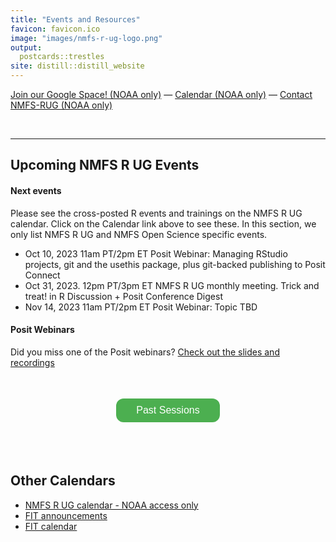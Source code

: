 ```yaml
---
title: "Events and Resources"
favicon: favicon.ico
image: "images/nmfs-r-ug-logo.png"
output:
  postcards::trestles
site: distill::distill_website
---
```


<script>
$('#button').click(function(){
    $('#wrapper').toggle();
});  
</script>
<style>
#wrapper {
  display:none
} 
.button {
  background-color: #4CAF50;
  border-radius: 12px;
  border: none;
  color: white;
  padding: 10px 32px;
  text-align: center;
  text-decoration: none;
  display: inline-block;
  font-size: 16px;
  margin: 4px 2px;
  cursor: pointer;
}
</style>

<div>
 <div style="margin-right:auto; margin-left:auto;">[Join our Google Space! (NOAA only)](https://forms.gle/Xf8hr48SuyP1cNkn8) &mdash; [Calendar (NOAA only)](https://calendar.google.com/calendar/embed?src=noaa.gov_60rfn7ml9rpchl63vs4af9n018%40group.calendar.google.com&ctz=America%2FLos_Angeles)  &mdash;  [Contact NMFS-RUG (NOAA only)](https://forms.gle/GQVNLnTQ7SHCNiFZA)</div>
</div>

<p></p>
<br/>
<hr>

<!--
<div class="row">
  <div class="column">
#### Winter NMFS R UG Meetings
<img class="pic" alt="Winter poster" src="images/NMFS-R-UG-Poster-Win-2023.jpg" />
  </div>
  <div class="column">
#### Next events

Please see the cross-posted R events and trainings on the NMFS R UG calendar. Click on the Calendar link above to see these. In this section, we only list NMFS R UG and NMFS Open Science specific events.


* Sept 12, 2023 11am Posit Webinar: Best practices for parallel processing with the futureverse
* Sept 26, 2023. 12pm NMFS R UG monthly meeting. Presentation on CiteSource


#### Posit Webinars
    
Did you miss one of the Posit webinars? [Check out the slides and recordings](https://github.com/nmfs-opensci/posit-webinar-series)
  </div>
</div>
-->

## Upcoming NMFS R UG Events

#### Next events

Please see the cross-posted R events and trainings on the NMFS R UG calendar. Click on the Calendar link above to see these. In this section, we only list NMFS R UG and NMFS Open Science specific events.

* Oct 10, 2023 11am PT/2pm ET Posit Webinar: Managing RStudio projects, git and the usethis package, plus git-backed publishing to Posit Connect
* Oct 31, 2023. 12pm PT/3pm ET NMFS R UG monthly meeting. Trick and treat! in R Discussion + Posit Conference Digest
* Nov 14, 2023 11am PT/2pm ET Posit Webinar: Topic TBD

#### Posit Webinars
    
Did you miss one of the Posit webinars? [Check out the slides and recordings](https://github.com/nmfs-opensci/posit-webinar-series)

<br />

<center><button id="button" class="button">Past Sessions</button></center>
<div id="wrapper" class="open">

See the "Search past events" tab and our [Past meeting notes](https://docs.google.com/document/d/1mrgtrSXVtPCTxrpBa_0ZbxEsnK9vcQzs6RIV3f-OTPw/edit?usp=sharing) for info on past events and links to things like notes and video for past events.
  
<br/>

* **March 14 2023 11-12pm PDT. NMFS Posit Webinar**  Shiny and html widgets. [See the series repo for the recording](https://github.com/nmfs-opensci/posit-webinar-series)
* **Feb 28 2023 12-1pm PDT. NMFS R UG Monthly Meeting** Connecting to REST APIs in R [Meeting Notes (NOAA restricted)](https://docs.google.com/document/d/1mrgtrSXVtPCTxrpBa_0ZbxEsnK9vcQzs6RIV3f-OTPw/edit?usp=sharing) [Video 1 httr::GET](https://youtu.be/uXqWFZj-_2E) [Video 2 making an R client](https://youtu.be/x3LQ1pQ4nvY)
* **Feb 14 2023 11-12pm PDT. NMFS Posit Webinar** Quarto for Reproducible Reports. [Slides](https://colorado.posit.co/rsc/quarto-reporting/quarto-for-reporting.html) [Materials on GitHub](https://github.com/jeremy-allen/posit-webinar-series/tree/main/03-quarto)
* **Jan 31 2023 12-1pm PDT. NMFS R UG Monthly Meeting** Lightning Talks! [Video recording](https://youtu.be/fmXPzEJG8ms) &#10070; [slides](https://nmfs-opensci.github.io/NMFS-R-UG/files/2023_01_31_Lightning_Talks.pdf)
* **Jan 10 2023 11-12pm PDT. NMFS Posit Webinar** RMarkdown and flexdashboard. [video NOAA restricted](https://drive.google.com/file/d/15fe7geggmRH0_t9AatAuHHTSB-3lDR_q/view?usp=share_link)
* **Dec 13 2022 12-1pm PDT. NMFS R UG Monthly Meeting** Ugly Plots and Better! Using ggplot like a pro. [meeting notes](https://docs.google.com/document/d/1mrgtrSXVtPCTxrpBa_0ZbxEsnK9vcQzs6RIV3f-OTPw/edit#bookmark=kix.4rwy5v9b7btf))
* **Tues Nov 29 2022 12-1pm PDT. NMFS R UG Monthly Meeting** Kathryn Doering (OST) presents R Projects in GitHub Codespaces [meeting notes](https://docs.google.com/document/d/1mrgtrSXVtPCTxrpBa_0ZbxEsnK9vcQzs6RIV3f-OTPw/edit#bookmark=id.hhi8c95e5p2t)
* **Dec 13 2022 11-12pm PDT. NMFS Posit Webinar** The Most Useful RStudio IDE Features You Don't Know. [video NOAA restricted](https://drive.google.com/file/d/1_YHPBgSqh6Z7vxMjv7_5D7OQb0wJiwCa/view?usp=share_link)
* **Tues Oct 24 2022 12-1pm PDT. NMFS R UG Monthly Meeting** Tricks or Treats in R! [Meeting notes](https://docs.google.com/document/d/1mrgtrSXVtPCTxrpBa_0ZbxEsnK9vcQzs6RIV3f-OTPw/edit#bookmark=id.sm6m37glqs29)
* **Tues Sept 27 2022 12-1pm PDT. NMFS R UG Monthly Meeting** GitHub Enterprise discusssion. [Discussion notes](https://docs.google.com/document/d/1tOtPFaGw2dLvPHO4-bQTrE8j9QxvlHeTG6pN5yyw7yY)
* **Fri Aug 5 2022 10-11am PDT. Week 8 of [Practical R and Git Workflow for NOAA Scientists](https://rverse-tutorials.github.io/RWorkflow-NWFSC-2022/)** Eli Holmes (NWFSC) Week 8 Part 2. R Markdown/Quarto for writing reports. Part 2 of writing big reports with R Markdown/Quarto.  Link to video is on the website.
* **Tues July 19 2022 12-1pm PDT. NMFS R UG Monthly Meeting** Christine Stawitz (NWFSC) will share how she is using the GitHub API to create status emails in R. After the demo, we'll discuss how we can use Christine's efforts to possibly create a user-friendly R package that everyone can benefit from! [slides](https://nmfs-opensci.github.io/2022-07-19-APIs/githubAPI.html#1)
* **Fri July 15 2022 10-11am PDT. Week 7 of [Practical R and Git Workflow for NOAA Scientists](https://rverse-tutorials.github.io/RWorkflow-NWFSC-2022/)** Eli Holmes (NWFSC) Week 7 Part 1. R Markdown for writing reports. There are many online tutorials for R Markdown which will cover the basics. I will focus on R Markdown for fisheries (or other) reports. When the data change (which happens often), we have to remake tables (and graphs) and update the numbers in text. For big reports, this is time-consuming and creates errors. I’ll show you how to use R Markdown to automate this process, so you are not manually remaking reports. Link to video is on the website.
* **Fri July 15 2022 10-11am PDT. Week 6 of [Practical R and Git Workflow for NOAA Scientists](https://rverse-tutorials.github.io/RWorkflow-NWFSC-2022/)** Eli Holmes (NWFSC) Week 5 Documenting and sharing R packages with RStudio and GitHub. Link to video is on the website.
* **Fri July 8 2022 10-11am PDT. Week 5 of [Practical R and Git Workflow for NOAA Scientists](https://rverse-tutorials.github.io/RWorkflow-NWFSC-2022/)** Eli Holmes (NWFSC) Week 5 Intro to making R packages in RStudio. Link to video is on the website.
* **Fri June 10 2022 10-11am PDT. Week 4 of [Practical R and Git Workflow for NOAA Scientists](https://rverse-tutorials.github.io/RWorkflow-NWFSC-2022/)** Eli Holmes (NWFSC) Week 4 Intro to Scrum using GitHub issues and project boards. This week will focus on the most popular Agile methodology: Scrum. Scrum is a lightweight and flexible framework that helps teams to work together better and learn with each cycle of work. It has 3 roles, 5 events (steps) that the team goes through during a time-boxed period of work. I will show you how to set up and run a Scrum Sprint using a GitHub project board. The real power of Scrum comes with teams by promoting high functioning teamwork, but you can use Scrum solo; you’ll just have to ‘switch hats’ when you take on different roles.  Link to video is on the website.
* **Fridays starting May 20 2022 10-11am PDT** [Practical R and Git Workflow for NOAA Scientists](https://rverse-tutorials.github.io/RWorkflow-NWFSC-2022/). All sessions are recorded and links are on the website.
* [Win-Spr 2022 NMFS R UG Monthly Events Flyer](https://tinyurl.com/nmfs-rug-win-calendar)
* **Tues May 10 2022 12-1pm PDT** NMFS R UG Lightning Talks! [Central Library blog post](https://libguides.library.noaa.gov/seminars/upcoming/NMFS-R-UG-Creating-reproducible-and-robust-fisheries-science-workflows-using-R-and) &#8226; [Video](https://www.youtube.com/watch?v=4Lo3peWvHbE&authuser=0) &#8226; [Slides - NOAA access](https://docs.google.com/presentation/d/1HpmcCxFX_gj_L02jBfsOjVLWg8btA6Ym791XlxQjcFk/edit#slide=id.gf731ae63a1_0_5)
* **Tues April 12 2022 12-1pm PST** {pins} with an R Studio Rep! A representative from R Studio will be joining us to introduce the {pins} R package. {pins} can be used to share on a networked drive or with services like DropBox, RStudio Connect, Amazon S3, Azure storage and Microsoft 365 (OneDrive and SharePoint). 
* **Tues Mar 29 2022 12-1pm PST. NMFS R UG Monthly Meeting** Erin Steiner (NWFSC) runs a data collection program where she collects cost and participation info from Commercial fishers, processors, and quota owners. She will present two types of markdown tools they have developed to QA their data and communicate with participants. Finally, she'll present some data flow challenges the team has encountered and hopefully facilitate a discussion of how others have resolved those issues.
* Recordings of the PSAW III Training Sessions are online! [Recordings of the sessions - NOAA Access only](https://sites.google.com/noaa.gov/nmfs-ost-psaw)
* Tues Mar 8 2022 12-1pm PST. NMFS R UG Monthly Meeting  Adyan Rios (SEFSC) will talk about how the SouthEast Data, Assessment, and Review (SEDAR) is dealing with confidential data used in projects on GitHub. She'll talk about various tools and processes to prevent confidential data or secrets from being committed to repos [Recording of the session - NOAA access only](https://drive.google.com/file/d/183igNEgj1qa8ea3GprBZzlfYn8z1eXPW/view?usp=sharing)
* Wed Feb 23 2022 1-5pm Eastern. PSAW III  Introduction to Mapping and Spatial Analysis in R (Kevin Stierhoff, SWFSC)
* Wed Mar 2 and 9 2022 1-4pm EDT. PSAW III Fitting Spatial and Spatiotemporal Models with sdmTMB (Eric Ward, NWFSC; Lewis Barnett)
* Wed Feb 9 2022 1-4pm EDT. PSAW III Training Sessions. Part 2. Introduction to FOSSA: Free & Open Source Software for Acoustics (R packages) (Shannon Rankin, SWFSC)
* Wed Feb 16 2022 1-3pm EDT. PSAW III Training Sessions. Creating a Data R Package  (Eli Holmes, NWFSC) [Workshop notes and video](https://rverse-tutorials.github.io/PSAW-2022/)
* Tues Feb 15 10am HI/12pm PT/3pm ET: RStudio Connect Load Testing Christine Stawitz (OST) -  We want to test the ability of the RStudio Connect instance to scale to multiple users. As such, we wanted to set up a time for us to try to use a bunch of the Shiny apps on there simultaneously. Join to learn more about the NMFS R Shiny Connect instance and see if we can break it! 
* Tues Feb 1 2022 12-1pm PST. NMFS R UG Monthly Meeting. Abby Tyrell (NEFSC) gave a presentation on workflow for the Ecosystem and Socioeconomic Profiles. [Slides NOAA access](https://docs.google.com/presentation/d/14CnVSQOp2q171obKH1gHHb1bBBblGWLsuMEkPXbFCxU/edit?usp=sharing) [AKesp report repo] (https://github.com/atyrell3/AKesp) [Recording of the session - NOAA access only](https://drive.google.com/file/d/1JDJolN2wPOQR55vE4eBiDCEAnJNTEZp9/view?usp=sharing)
* Tues Jan 4 2022 9am PST. NMFS R UG Monthly Meeting. Josh London (AFSC) will give a presentation on the {targets} package. [Meeting notes](https://github.com/nmfs-opensci/NMFS-R-UG-Meetings/tree/main/2022-01-04-targets-package)  [Recording of the session - NOAA access only](https://drive.google.com/file/d/1D8CPg3GDqJt1jwAMn4FoVDThTViHvusr/view?usp=sharing)
* Tue Dec 14th 9am PST. NMFS R UG Special Session Kelly Mayo (NMFS Office of Science and Technology) will be giving a 1 hour tutorial and discussion about manually (via Adobe Acrobat) editing reports to be 508 compliant and talk about how we can use screen readers to check our work.  [Meeting notes](https://github.com/nmfs-opensci/NMFS-R-UG-Meetings/blob/main/2021-12-14-508-Compliance/Readme.md) [Recording of the session - NOAA access only](https://drive.google.com/file/d/1GeHoX9Fq5GWkZmI8Ru7JTDv0V-7M3rE6/view?usp=sharing)
* Tue Dec 7th 9am PST. NMFS R UG Monthly Meeting. GitHub Actions. Eli Holmes (NWFSC) will give a brief tutorial and then NMFS R UG members will show how they are using GitHub Actions. [GitHub Actions repo](https://github.com/nmfs-opensci/12-07-21-GitHub-Actions) [Recording of the session - NOAA access only](https://drive.google.com/file/d/1_oxKuRC-m4kzy57y3PJRfhnYIXXm5nkE/view?usp=sharing)
* Nov 16th 9am PST. NMFS R UG Monthly Meeting. Lightning Talks on Reproducible Reports and Scientific Manuscripts. [List of talks with links to slides](https://github.com/nmfs-opensci/11-16-21-Lightning-Talks)
* NMFS R User Group. Oct 26, 2021 9am PST. NMFS R UG Monthly Meeting. [508 Compliance and R Markdown documents repo](https://github.com/nmfs-opensci/10-26-21-508-Compliance/blob/main/README.md). [Recording of the session - NOAA access only](https://drive.google.com/file/d/1-KQd2sur0l1UxWtvl03smYR9WexdzVXZ/view?usp=sharing)
* Oct 12th 9am PST. Inaugural NMRS R UG meeting. Virtual.

</div>  

<br/><br/>

## Other Calendars

* [NMFS R UG calendar - NOAA access only](https://calendar.google.com/calendar/embed?src=noaa.gov_60rfn7ml9rpchl63vs4af9n018%40group.calendar.google.com&ctz=America%2FLos_Angeles)
* [FIT announcements](https://noaa-fisheries-integrated-toolbox.github.io/news/)
* [FIT calendar](https://noaa-fisheries-integrated-toolbox.github.io/news/calendar/)
<!-- * https://jumpingrivers.github.io/meetingsR/events.html -->



